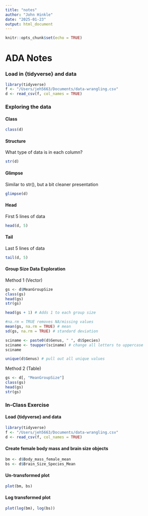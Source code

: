```yaml
---
title: "notes"
author: "John Hinkle"
date: "2025-01-23"
output: html_document
---
```


```r
knitr::opts_chunk$set(echo = TRUE)
```

# ADA Notes

### Load in {tidyverse} and data

```r
library(tidyverse)
f <- "/Users/jeh5663/Documents/data-wrangling.csv"
d <- read_csv(f, col_names = TRUE)
```

### Exploring the data

#### Class

```r
class(d)
```

#### Structure

What type of data is in each column?

```r
str(d)
```

#### Glimpse

Similar to str(), but a bit cleaner presentation

```r
glimpse(d)
```

#### Head

First 5 lines of data

```r
head(d, 5)
```

#### Tail

Last 5 lines of data

```r
tail(d, 5)
```

#### Group Size Data Exploration

Method 1 (Vector)

```r
gs <- d$MeanGroupSize
class(gs)
head(gs)
str(gs)
```

```r
head(gs + 1) # Adds 1 to each group size

#na.rm = TRUE removes NA/missing values 
mean(gs, na.rm = TRUE) # mean
sd(gs, na.rm = TRUE) # standard deviation
```

```r
sciname <- paste0(d$Genus, " ", d$Species)
sciname <- toupper(sciname) # change all letters to uppercase
sciname
```

```r
unique(d$Genus) # pull out all unique values
```

Method 2 (Table)

```r
gs <- d[, "MeanGroupSize"]
class(gs)
head(gs)
str(gs)
```

### In-Class Exercise

#### Load {tidyverse} and data

```r
library(tidyverse)
f <- "/Users/jeh5663/Documents/data-wrangling.csv"
d <- read_csv(f, col_names = TRUE)
```

#### Create female body mass and brain size objects

```r
bm <- d$Body_mass_female_mean
bs <- d$Brain_Size_Species_Mean
```

#### Un-transformed plot

```r
plot(bm, bs)
```

#### Log transformed plot

```r
plot(log(bm), log(bs))
```


